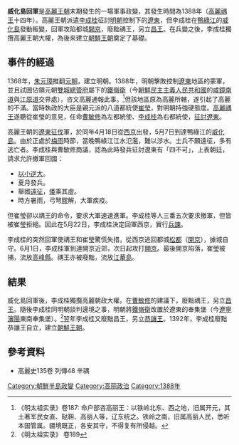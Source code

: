 {{Infobox Korean name
|hangul=위화도 회군
|hanja=威化島回軍
|rr=Wihwado-hoegun
|mr=Wihwado-hoegun
}}
'''威化島回軍'''是[[高麗王朝|高麗王朝]]末期發生的一場軍事政變，其發生時間為1388年（[[高麗禑王|高麗禑王]]十四年）。高麗王朝派遣[[李成桂|李成桂]]征討[[明朝|明朝]]控制下的[[遼東|遼東]]，但李成桂在[[鴨綠江|鴨綠江]]的[[威化島|威化島]]發動叛變，回軍攻陷都城[[開京|開京]]，廢黜禑王，另立[[高麗昌王|昌王]]。在兵變之後，李成桂獨攬高麗王朝大權，為後來建立[[朝鮮王朝|朝鮮王朝]]奠定了基礎。

==事件的經過==
1368年，[[朱元璋|朱元璋]]推翻[[元朝|元朝]]，建立明朝。1388年，明朝擊敗控制[[遼東|遼東]]地區的蒙軍，並且試圖佔領元朝[[雙城總管府|雙城總管府]]屬下的[[鐵嶺衛|鐵嶺衛]]（今[[朝鮮民主主義人民共和國|朝鮮民主主義人民共和國]]的[[咸鏡南道|咸鏡南道]]與[[江原道_(朝鮮)|江原道]]交界處），咨文高麗通報此事。<ref>《明太祖实录》卷187: 命户部咨高丽王：以铁岭北东、西之地，旧属开元，其土著军民女直、鞑靼、高丽人等，辽东统之。铁岭之南，旧属高丽人民，悉听本国管属。疆境既正，各安其守，不得复有所侵越。</ref>但該地區原為高麗所轄，遂引起了高麗的不滿。當時執政的大臣是親元派的八道都統使[[崔瑩|崔瑩]]，對明朝持強硬態度。[[高麗禑王|高麗禑王]]遂聽從崔瑩的意見，任命[[曹敏修|曹敏修]]為左都統使、[[李成桂|李成桂]]為右都統使，[[遼東征伐|征討遼東]]。

高麗王朝的[[遼東征伐|遼東征伐]]軍，於同年4月18日從[[平壤|西京]]出發，5月7日到達鴨綠江的[[威化島|威化島]]。由於正處於[[梅雨|梅雨]]時節，當晚鴨綠江江水氾濫，難以涉水。士兵不願遠征，多有逃亡者。李成桂與曹敏修商議，認為此時發兵征討遼東有「四不可」，上表朝廷，請求允許撤軍回國：
*[[事大主義|以小逆大]]。
*夏月發兵。
*舉國[[遼東征伐|遠征]]，[[倭寇|倭]]乘其虛。
*時方暑雨，弓弩[[阿膠|膠]]解，大軍疾疫。
但崔瑩卻以禑王的命令，要求大軍速速進軍。李成桂等人三番五次要求撤軍，但皆被崔瑩拒絕。因此在5月22日，李成桂決定回軍西京，實行[[兵諫|兵諫]]。

李成桂的突然回軍使禑王和崔瑩驚慌失措，從西京逃回都城[[松都|松都]]（[[開城|開京]]），據城自守。6月1日，李成桂軍到達開京近郊，次日起攻打[[開京|開京]]。最後開京陷落，崔瑩被捕，流放[[高陽市|高峰縣]]。禑王亦被廢黜，流放[[江華島|江華島]]。

==結果==
威化島回軍後，李成桂獨攬高麗朝政大權。在[[曹敏修|曹敏修]]的建議下，廢黜禑王，另立[[高麗昌王|昌王]]。隨後李成桂同明朝談判邊境之事，明朝將[[鐵嶺衛|鐵嶺衛]]改置於遼東的奉集堡（今[[遼寧|遼寧]][[瀋陽|瀋陽]]東南奉集堡）。<ref>《明太祖实录》 卷189</ref>翌年李成桂又廢黜昌王，另立[[恭讓王|恭讓王]]。1392年，李成桂廢黜恭讓王自立，建立[[朝鮮王朝|朝鮮王朝]]。

==參考資料==
{{reflist}}
*高麗史135卷 列傳48 辛禑
{{李氏朝鲜历史事件}}
[[Category:朝鮮半島政變|Category:朝鮮半島政變]]
[[Category:高丽政治|Category:高丽政治]]
[[Category:1388年|Category:1388年]]